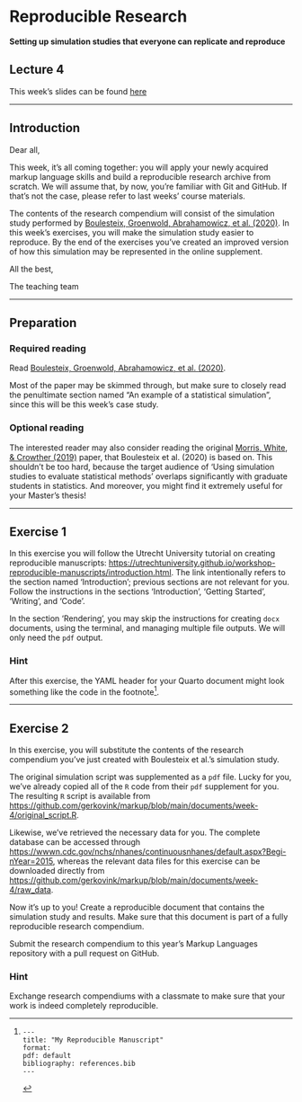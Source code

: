 # Reproducible Research {#sec-wk4}

**Setting up simulation studies that everyone can replicate and reproduce**


::: callout-tip
## Lecture 4
This week's slides can be found [here](slides/lec-4.html)
:::

---

## Introduction 

Dear all, 

This week, it's all coming together: you will apply your newly acquired markup language skills and build a reproducible research archive from scratch. We will assume that, by now, you're familiar with Git and GitHub. If that's not the case, please refer to last weeks' course materials.

The contents of the research compendium will consist of the simulation study performed by [Boulesteix, Groenwold, Abrahamowicz, et al. (2020)](https://doi.org/10.1136/bmjopen-2020-039921). In this week's exercises, you will make the simulation study easier to reproduce. By the end of the exercises you've created an improved version of how this simulation may be represented in the online supplement.

All the best, 

The teaching team

---

## Preparation

### Required reading

Read [Boulesteix, Groenwold, Abrahamowicz, et al. (2020)](https://doi.org/10.1136/bmjopen-2020-039921).  

Most of the paper may be skimmed through, but make sure to closely read the penultimate section named "An example of a statistical simulation", since this will be this week's case study.

### Optional reading

The interested reader may also consider reading the original [Morris, White, & Crowther (2019)](https://doi.org/10.1002/sim.8086) paper, that Boulesteix et al. (2020) is based on. This shouldn't be too hard, because the target audience of 'Using simulation studies to evaluate statistical methods' overlaps significantly with graduate students in statistics. And moreover, you might find it extremely useful for your Master's thesis!

<!-- <iframe width="560" height="315" src="https://www.youtube-nocookie.com/embed/EbAAmrB0luA?si=i9kFFtDJ7T_XlGI3" title="YouTube video player" frameborder="0" allow="accelerometer; autoplay; clipboard-write; encrypted-media; gyroscope; picture-in-picture; web-share" allowfullscreen></iframe> -->

<!-- ## Browse the `Quarto` website -->
<!-- The people at `Posit` have designed [this awesome companion website](https://quarto.org/docs/guide/) that details pretty much everything `Quarto`. Have a look around and remember this source when you're in need of some additional functionality. Much of what you can do with `Quarto` is detailed here.  -->

---

## Exercise 1

In this exercise you will follow the Utrecht University tutorial on creating reproducible manuscripts: [https://utrechtuniversity.github.io/workshop-reproducible-manuscripts/introduction.html](https://utrechtuniversity.github.io/workshop-reproducible-manuscripts/introduction.html). The link intentionally refers to the section named 'Introduction'; previous sections are not relevant for you. 
Follow the instructions in the sections 'Introduction', 'Getting Started', 'Writing', and 'Code'. 

In the section 'Rendering', you may skip the instructions for creating `docx` documents, using the terminal, and managing multiple file outputs. We will only need the `pdf` output.

### Hint

After this exercise, the YAML header for your Quarto document might look something like the code in the footnote[^1]. 

[^1]: 
  ```
  ---
  title: "My Reproducible Manuscript"
  format: 
    pdf: default
  bibliography: references.bib
  ---
  ```

<!-- The contents of the compendium will consist of the simulation study performed by Boulesteix et al. (2020), see the next exercise for more information. -->
<!-- Bring this presentation to the next class -->

---

## Exercise 2

In this exercise, you will substitute the contents of the research compendium you've just created with Boulesteix et al.'s simulation study. 

The original simulation script was supplemented as a `pdf` file. Lucky for you, we've already copied all of the `R` code from their `pdf` supplement for you. The resulting `R` script is available from [https://github.com/gerkovink/markup/blob/main/documents/week-4/original_script.R](https://github.com/gerkovink/markup/blob/main/documents/week-4/original_script.R). 

Likewise, we've retrieved the necessary data for you. The complete database can be accessed through  [https://wwwn.cdc.gov/nchs/nhanes/continuousnhanes/default.aspx?Begi-nYear=2015](https://wwwn.cdc.gov/nchs/nhanes/continuousnhanes/default.aspx?Begi-nYear=2015), whereas the relevant data files for this exercise can be downloaded directly from [https://github.com/gerkovink/markup/blob/main/documents/week-4/raw_data](https://github.com/gerkovink/markup/blob/main/documents/week-4/raw_data). 

Now it's up to you! Create a reproducible document that contains the simulation study and results. Make sure that this document is part of a fully reproducible research compendium. 

Submit the research compendium to this year's Markup Languages repository with a pull request on GitHub.

### Hint

Exchange research compendiums with a classmate to make sure that your work is indeed completely reproducible.

<!-- The document should include the following statistics: -->

<!--  - absolute bias -->
<!--  - standard error -->
<!--  - lower bound of the 95% confidence interval -->
<!--  - upper bound of the 95% confidence interval -->
